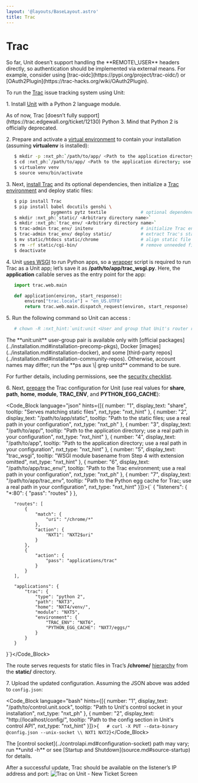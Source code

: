 ```yaml
---
layout: '@layouts/BaseLayout.astro'
title: Trac
---
```

# Trac

<Note type="warning">
So far, Unit doesn’t support handling the **REMOTE\_USER** headers directly, so authentication should be implemented via external means. For example, consider using [trac-oidc](https://pypi.org/project/trac-oidc/) or [OAuth2Plugin](https://trac-hacks.org/wiki/OAuth2Plugin).
</Note>

To run the [Trac](https://trac.edgewall.org) issue tracking system using Unit:

1\. Install [Unit](../installation.md#installation-precomp-pkgs) with a Python 2 language module.

<Note type="note">
As of now, Trac [doesn’t fully support](https://trac.edgewall.org/ticket/12130) Python 3. Mind that Python 2 is officially deprecated.
</Note>

2\. Prepare and activate a [virtual environment](https://virtualenv.pypa.io/en/latest/) to contain your installation (assuming **virtualenv** is installed):

```bash
   $ mkdir -p :nxt_ph:`/path/to/app/ <Path to the application directory; use a real path in your configuration>`
   $ cd :nxt_ph:`/path/to/app/ <Path to the application directory; use a real path in your configuration>`
   $ virtualenv venv
   $ source venv/bin/activate
```

3\. Next, [install Trac](https://trac.edgewall.org/wiki/TracInstall) and its optional dependencies, then initialize a [Trac environment](https://trac.edgewall.org/wiki/TracEnvironment) and deploy static files:

```bash
   $ pip install Trac
   $ pip install babel docutils genshi \
                 pygments pytz textile             # optional dependencies
   $ mkdir :nxt_ph:`static/ <Arbitrary directory name>`                                 # will store Trac's /chrome/ tree
   $ mkdir :nxt_ph:`trac_env/ <Arbitrary directory name>`
   $ trac-admin trac_env/ initenv                  # initialize Trac environment
   $ trac-admin trac_env/ deploy static/           # extract Trac's static files
   $ mv static/htdocs static/chrome                # align static file paths
   $ rm -rf static/cgi-bin/                        # remove unneeded files
   $ deactivate
```

4\. Unit [uses WSGI](../configuration.md#configuration-python) to run Python apps, so a [wrapper](https://trac.edgewall.org/wiki/1.3/TracModWSGI#Averybasicscript) script is required to run Trac as a Unit app; let’s save it as **/path/to/app/trac\_wsgi.py**.  Here, the **application** callable serves as the entry point for the app:

```python
   import trac.web.main

   def application(environ, start_response):
       environ["trac.locale"] = "en_US.UTF8"
       return trac.web.main.dispatch_request(environ, start_response)
```

5\. Run the following command so Unit can access :

```bash
   # chown -R :nxt_hint:`unit:unit <User and group that Unit's router runs as by default>` :nxt_ph:`/path/to/app/ <Path to the application files such as /data/www/app/; use a real path in your commands>`
```

<Note type="note">
The **unit:unit** user-group pair is available only with [official packages](../installation.md#installation-precomp-pkgs), Docker [images](../installation.md#installation-docker), and some [third-party repos](../installation.md#installation-community-repos). Otherwise, account names may differ; run the **ps aux \| grep unitd** command to be sure.
</Note>

For further details, including permissions, see the [security checklist](security.md#security-apps).

6\. Next, [prepare](../configuration.md#configuration-python) the Trac configuration for Unit (use real values for **share**, **path**, **home**, **module**, **TRAC\_ENV**, and **PYTHON\_EGG\_CACHE**):

<Code_Block language="json" hints={[{ number: "1", display_text: "share", tooltip: "Serves matching static files", nxt_type: "nxt_hint" }, { number: "2", display_text: "/path/to/app/static", tooltip: "Path to the static files; use a real path in your configuration", nxt_type: "nxt_ph" }, { number: "3", display_text: "/path/to/app/", tooltip: "Path to the application directory; use a real path in your configuration", nxt_type: "nxt_hint" }, { number: "4", display_text: "/path/to/app", tooltip: "Path to the application directory; use a real path in your configuration", nxt_type: "nxt_hint" }, { number: "5", display_text: "trac_wsgi", tooltip: "WSGI module basename from Step 4 with extension omitted", nxt_type: "nxt_hint" }, { number: "6", display_text: "/path/to/app/trac_env/", tooltip: "Path to the Trac environment; use a real path in your configuration", nxt_type: "nxt_ph" }, { number: "7", display_text: "/path/to/app/trac_env", tooltip: "Path to the Python egg cache for Trac; use a real path in your configuration", nxt_type: "nxt_hint" }]}>{`   {
       "listeners": {
           "*:80": {
               "pass": "routes"
           }
       },

       "routes": [
           {
               "match": {
                   "uri": "/chrome/*"
               },
               "action": {
                   "NXT1": "NXT2$uri"
               }
           },
           {
               "action": {
                   "pass": "applications/trac"
               }
           }
       ],

       "applications": {
           "trac": {
               "type": "python 2",
               "path": "NXT3",
               "home": "NXT4/venv/",
               "module": "NXT5",
               "environment": {
                   "TRAC_ENV": "NXT6",
                   "PYTHON_EGG_CACHE": "NXT7/eggs/"
               }
           }
       }
   }`}</Code_Block>

The route serves requests for static files in Trac’s **/chrome/** [hierarchy](https://trac.edgewall.org/wiki/TracDev/TracURLs) from the **static/** directory.

7\. Upload the updated configuration.  Assuming the JSON above was added to `config.json`:

<Code_Block language="bash" hints={[{ number: "1", display_text: "/path/to/control.unit.sock", tooltip: "Path to Unit's control socket in your installation", nxt_type: "nxt_ph" }, { number: "2", display_text: "http://localhost/config/", tooltip: "Path to the config section in Unit's control API", nxt_type: "nxt_hint" }]}>{`   # curl -X PUT --data-binary @config.json --unix-socket \\
          NXT1 NXT2`}</Code_Block>

<Note type="note">
The [control socket](../controlapi.md#configuration-socket) path may vary; run **unitd -h** or see [Startup and Shutdown](source.md#source-startup) for details.
</Note>

After a successful update, Trac should be available on the listener’s IP address and port: ![Trac on Unit - New Ticket Screen](/trac.png)